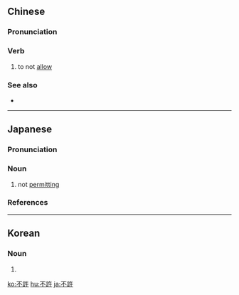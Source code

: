 {{also|不许}}
==Chinese==
{{zh-forms|s=不许}}

===Pronunciation===
{{zh-pron
|m=不xǔ
|c=bat1 heoi2
|cat=v
}}

===Verb===
{{zh-verb}}

# to not [[allow]]

===See also===
* {{zh-l|不准}}

{{zh-cat|Elementary}}

----

==Japanese==
{{ja-kanjitab|ふ|きょ|yomi=o}}

===Pronunciation===
{{ja-pron|yomi=o|ふきょ|acc=2|acc_ref=DJR|acc2=1|acc2_ref=DJR}}

===Noun===
{{ja-noun|ふきょ}}

# not [[permitting]]

===References===
<references/>

----

==Korean==
{{ko-hanjatab}}

===Noun===
{{ko-noun|hangeul=불허}}

# {{hanja form of|불허|not [[permitting]]}}

[[ko:不許]]
[[hu:不許]]
[[ja:不許]]